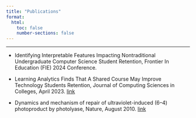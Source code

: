 ```yaml
---
title: "Publications"
format:
  html:
    toc: false
    number-sections: false
---
```


---

- Identifying Interpretable Features Impacting Nontraditional Undergraduate Computer Science Student Retention, Frontier In Education (FIE) 2024 Conference.

- Learning Analytics Finds That A Shared Course May Improve Technology Students
Retention, Journal of Computing Sciences in Colleges, April 2023. [link](https://dl.acm.org/doi/abs/10.5555/3606388.3606395)

- Dynamics and mechanism of repair of ultraviolet-induced (6–4) photoproduct by photolyase, Nature, August 2010. [link](https://www.nature.com/articles/nature09192) 
